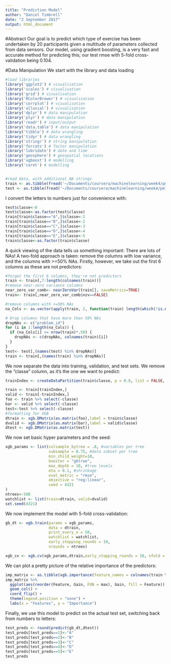 ```yaml
---
title: "Prediction Model"
author: "Daniel Timbrell"
date: "2 September 2017"
output: html_document
---
```

#Abstract
Our goal is to predict which type of exercise has been undertaken by 20 participants given a multitude of parameters collected from data sensors. Our model, using gradient boosting, is a very fast and accurate method for predicting this; our test rmse with 5-fold cross-validation being 0.104.

#Data Manipulation
We start with the library and data loading
```r
#load libraries
library('ggplot2') # visualisation
library('scales') # visualisation
library('grid') # visualisation
library('RColorBrewer') # visualisation
library('corrplot') # visualisation
library('alluvial') # visualisation
library('dplyr') # data manipulation
library('plyr') # data manipulation
library('readr') # input/output
library('data.table') # data manipulation
library('tibble') # data wrangling
library('tidyr') # data wrangling
library('stringr') # string manipulation
library('forcats') # factor manipulation
library('lubridate') # date and time
library('geosphere') # geospatial locations
library('xgboost') # modelling
library('caret') # modelling


#read data, with additional NA strings
train <- as.tibble(fread('~/Documents/coursera/machinelearning/week4/pml-training.csv',na.strings=c("NA","#DIV/0!","")))
test <- as.tibble(fread('~/Documents/coursera/machinelearning/week4/pml-testing.csv',na.strings=c("NA","#DIV/0!","")))

```
I convert the letters to numbers just for convenience with:
```r
test$classe<-0
test$classe<-as.factor(test$classe)
train[train$classe=="A",]$classe<-1
train[train$classe=="B",]$classe<-2
train[train$classe=="C",]$classe<-3
train[train$classe=="D",]$classe<-4
train[train$classe=="E",]$classe<-5
train$classe<-as.factor(train$classe)
```
A quick viewing of the data tells us something important: There are lots of NAs! A two-fold approach is taken: remove the columns with low variance, and the columns with >=50% NAs. Firstly, however, we take out the first 6 columns as these are not predictors:

```r
#forget the first 6 columns, they're not predictors
train <- train[,7:length(colnames(train))]
#remove near-zero variance columns
near_zero_var_comb<- nearZeroVar(train[], saveMetrics=TRUE)
train<- train[,near_zero_var_comb$nzv==FALSE]

#remove columns with >=50% NAs
na_Cols <- as.vector(apply(train, 2, function(train) length(which(!is.na(train)))))

# Drop columns that have more than 50% NAs
dropNAs <- c("problem_id")
for (i in 1:length(na_Cols)) {
  if (na_Cols[i] >= nrow(train)*.50) {
    dropNAs <- c(dropNAs, colnames(train)[i])
  }
}
test<- test[,(names(test) %in% dropNAs)]
train <- train[,(names(train) %in% dropNAs)]
```
We now separate the data into training, validation, and test sets. We remove the "classe" column, as it's the one we want to predict:
```r
trainIndex <- createDataPartition(train$classe, p = 0.8, list = FALSE, times = 1)

train <- train[trainIndex,]
valid <- train[-trainIndex,]
foo <- train %>% select(-classe)
bar <- valid %>% select(-classe)
test<-test %>% select(-classe)
#formatting for XGB
dtrain <- xgb.DMatrix(as.matrix(foo),label = train$classe)
dvalid <- xgb.DMatrix(as.matrix(bar),label = valid$classe)
dtest <- xgb.DMatrix(as.matrix(test))
```
We now set basic hyper parameters and the seed:
```r
xgb_params <- list(colsample_bytree = .8, #variables per tree 
                   subsample = 0.75, #data subset per tree 
                   min_child_weight=10,
                   booster = "gbtree",
                   max_depth = 10, #tree levels
                   eta = 0.1, #shrinkage
                   eval_metric = "rmse", 
                   objective = "reg:linear",
                   seed = 4321
)
ntrees<-500
watchlist <- list(train=dtrain, valid=dvalid)
set.seed(4321)
```

We now implement the model with 5-fold cross-validation:

```r
gb_dt <- xgb.train(params = xgb_params,
                   data = dtrain,
                   print_every_n = 50,
                   watchlist = watchlist,
                   early_stopping_rounds = 10,
                   nrounds = ntrees)

xgb_cv <- xgb.cv(xgb_params,dtrain,early_stopping_rounds = 10, nfold = 5, nrounds=ntrees, print_every_n = 50)

```
We can plot a pretty picture of the relative importance of the predictors:
```r
imp_matrix <- as.tibble(xgb.importance(feature_names = colnames(train %>% select(-classe)), model = gb_dt))
imp_matrix %>%
  ggplot(aes(reorder(Feature, Gain, FUN = max), Gain, fill = Feature)) +
  geom_col() +
  coord_flip() +
  theme(legend.position = "none") +
  labs(x = "Features", y = "Importance")

```

Finally, we use this model to predict on the actual test set, switching back from numbers to letters:

```r
test_preds <- round(predict(gb_dt,dtest))
test_preds[test_preds==1]<-"A"
test_preds[test_preds==2]<-"B"
test_preds[test_preds==3]<-"C"
test_preds[test_preds==4]<-"D"
test_preds[test_preds==5]<-"E"
test_preds
```